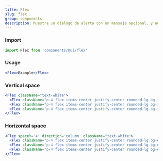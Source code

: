 ```yaml
---
title: Flex
slug: flex
group: components
description: Muestra un diálogo de alerta con un mensaje opcional, y aguardará hasta que el usuario cierre la ventana de diálogo.
---
```


### Import

```js
import Flex from 'components/@ui/flex'
```

### Usage

```jsx
<Flex>Example</Flex>
```

### Vertical space

```jsx
<Flex className="text-white">
  <Flex className="p-4 flex items-center justify-center rounded-lg bg-indigo-500">01</Flex>
  <Flex className="p-4 flex items-center justify-center rounded-lg bg-indigo-500">02</Flex>
  <Flex className="p-4 flex items-center justify-center rounded-lg bg-indigo-500">03</Flex>
</Flex>
```

### Horizontal space

```jsx
<Flex spaceY='4' direction='column' className="text-white">
  <Flex className="p-4 flex items-center justify-center rounded-lg bg-emerald-500">01</Flex>
  <Flex className="p-4 flex items-center justify-center rounded-lg bg-emerald-500">02</Flex>
  <Flex className="p-4 flex items-center justify-center rounded-lg bg-emerald-500">03</Flex>
</Flex>
```